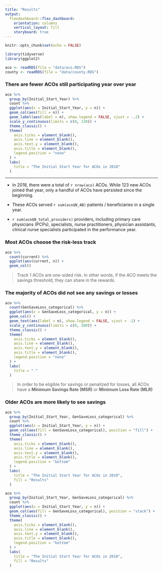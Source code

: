 ```yaml
---
title: "Results"
output: 
  flexdashboard::flex_dashboard:
    orientation: columns
    vertical_layout: fill
    storyboard: true
---
```


```r
knitr::opts_chunk$set(echo = FALSE)

library(tidyverse)
library(ggplot2)

aco <- readRDS(file = "data/aco.RDS")
county <- readRDS(file = "data/county.RDS")
```

### There are fewer ACOs still participating year over year


```r
aco %>% 
  group_by(Initial_Start_Year) %>%
  count %>%
  ggplot(aes(x = Initial_Start_Year, y = n)) +
  geom_col(aes(fill = n)) +
  geom_label(aes(label = n), show.legend = FALSE, vjust = -.2) + 
  scale_y_continuous(limits = c(0, 130)) + 
  theme_classic() +
  theme(
    axis.ticks = element_blank(),
    axis.line = element_blank(),
    axis.text.y = element_blank(),
    axis.title = element_blank(),
    legend.position = "none"
  ) +
  labs(
    title = "The Initial Start Year for ACOs in 2018"
  ) 
```

***

* In 2018, there were a total of `r nrow(aco)` ACOs. While 123 new ACOs joined that year, only a handful of ACOs have persisted since the beginning. 

* These ACOs served `r sum(aco$N_AB)` patients / beneficiaries in a single year. 

* `r sum(aco$N_total_providers)` providers, including primary care physicians (PCPs), specialists, nurse practitioners, physician assistants, clinical nurse specialists participated in the performance year.
  
### Most ACOs choose the risk-less track



```r
aco %>% 
  count(current) %>%
  ggplot(aes(current, n)) +
  geom_col()
```


> Track 1 ACOs are one-sided risk. In other words, if the ACO meets the savings threshold, they can share in the rewards.  


### The majority of ACOs did not see any savings or losses



```r
aco %>%
  count(GenSaveLoss_categorical) %>%
  ggplot(aes(x = GenSaveLoss_categorical, y = n)) +
  geom_col() +
  geom_text(aes(label = n), show.legend = FALSE, vjust = -1) + 
  scale_y_continuous(limits = c(0, 280)) + 
  theme_classic() +
  theme(
    axis.ticks = element_blank(),
    axis.line = element_blank(),
    axis.text.y = element_blank(),
    axis.title = element_blank(),
    legend.position = "none"
  ) +
  labs(
    title = " "
  ) 

```

> In order to be eligible for savings or penalized for losses, all ACOs have a **Minimum Savings Rate (MSR)** or **Minimum Loss Rate (MLR)**



### Older ACOs are more likely to see savings 


```r
aco %>% 
  group_by(Initial_Start_Year, GenSaveLoss_categorical) %>%
  count %>%
  ggplot(aes(x = Initial_Start_Year, y = n)) +
  geom_col(aes(fill = GenSaveLoss_categorical), position = "fill") +
  theme_classic() +
  theme(
    axis.ticks = element_blank(),
    axis.line = element_blank(),
    axis.text.y = element_blank(),
    axis.title = element_blank(),
    legend.position = "bottom"
  ) +
  labs(
    title = "The Initial Start Year for ACOs in 2018",
    fill = "Results"
  ) 
```

```r
aco %>% 
  group_by(Initial_Start_Year, GenSaveLoss_categorical) %>%
  count %>%
  ggplot(aes(x = Initial_Start_Year, y = n)) +
  geom_col(aes(fill = GenSaveLoss_categorical), position = "stack") +
  theme_classic() +
  theme(
    axis.ticks = element_blank(),
    axis.line = element_blank(),
    axis.text.y = element_blank(),
    axis.title = element_blank(),
    legend.position = "bottom"
  ) +
  labs(
    title = "The Initial Start Year for ACOs in 2018",
    fill = "Results"
  ) 
```


